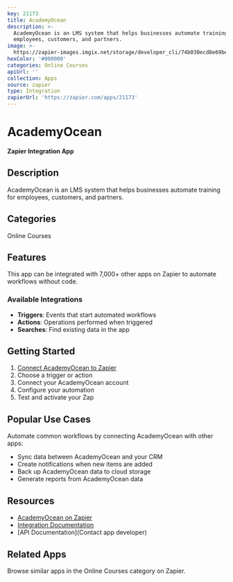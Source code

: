 ```yaml
---
key: 21173
title: AcademyOcean
description: >-
  AcademyOcean is an LMS system that helps businesses automate training for
  employees, customers, and partners.
image: >-
  https://zapier-images.imgix.net/storage/developer_cli/74b030ecd8e69bead52fdcf47001f30c_2.png?auto=format%2Ccompress&ixlib=python-3.0.0&q=50
hexColor: '#000000'
categories: Online Courses
apiUrl: ''
collection: Apps
source: zapier
type: Integration
zapierUrl: 'https://zapier.com/apps/21173'
---
```

# AcademyOcean

**Zapier Integration App**

## Description

AcademyOcean is an LMS system that helps businesses automate training for employees, customers, and partners.

## Categories

Online Courses

## Features

This app can be integrated with 7,000+ other apps on Zapier to automate workflows without code.

### Available Integrations

- **Triggers**: Events that start automated workflows
- **Actions**: Operations performed when triggered
- **Searches**: Find existing data in the app

## Getting Started

1. [Connect AcademyOcean to Zapier](https://zapier.com/apps/21173)
2. Choose a trigger or action
3. Connect your AcademyOcean account
4. Configure your automation
5. Test and activate your Zap

## Popular Use Cases

Automate common workflows by connecting AcademyOcean with other apps:

- Sync data between AcademyOcean and your CRM
- Create notifications when new items are added
- Back up AcademyOcean data to cloud storage
- Generate reports from AcademyOcean data

## Resources

- [AcademyOcean on Zapier](https://zapier.com/apps/21173)
- [Integration Documentation](https://zapier.com/apps/21173/integrations)
- [API Documentation](Contact app developer)

## Related Apps

Browse similar apps in the Online Courses category on Zapier.
